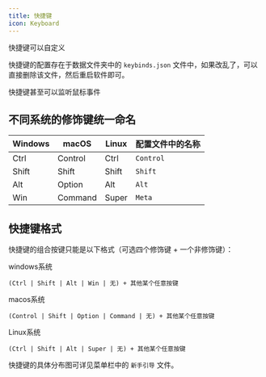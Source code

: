 ```yaml
---
title: 快捷键
icon: Keyboard
---
```


快捷键可以自定义

快捷键的配置存在于数据文件夹中的 `keybinds.json` 文件中，如果改乱了，可以直接删除该文件，然后重启软件即可。

快捷键甚至可以监听鼠标事件

## 不同系统的修饰键统一命名

| Windows | macOS | Linux | 配置文件中的名称 |
| --- | --- | --- | --- |
| Ctrl | Control | Ctrl | `Control` |
| Shift | Shift | Shift | `Shift` |
| Alt | Option | Alt | `Alt` |
| Win | Command | Super | `Meta` |

## 快捷键格式

快捷键的组合按键只能是以下格式（可选四个修饰键 + 一个非修饰键）：

windows系统

```
(Ctrl | Shift | Alt | Win | 无) + 其他某个任意按键
```

macos系统

```
(Control | Shift | Option | Command | 无) + 其他某个任意按键
```

Linux系统

```
(Ctrl | Shift | Alt | Super | 无) + 其他某个任意按键
```

快捷键的具体分布图可详见菜单栏中的 `新手引导` 文件。